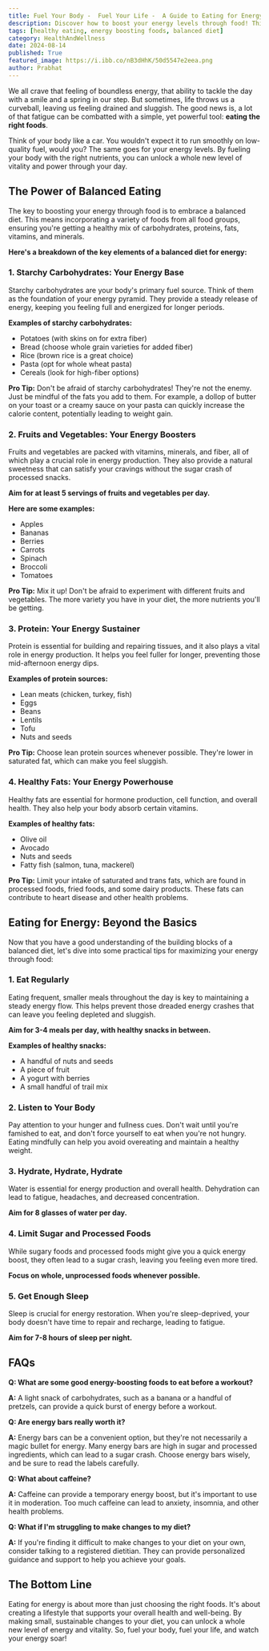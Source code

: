 ```yaml
---
title: Fuel Your Body -  Fuel Your Life -  A Guide to Eating for Energy
description: Discover how to boost your energy levels through food! This comprehensive guide explores the key elements of a balanced diet for energy, including starchy carbohydrates, fruits and vegetables, protein, healthy fats, and practical tips for maximizing your energy.
tags: [healthy eating, energy boosting foods, balanced diet]
category: HealthAndWellness
date: 2024-08-14
published: True
featured_image: https://i.ibb.co/nB3dHhK/50d5547e2eea.png
author: Prabhat
---
```



We all crave that feeling of boundless energy, that ability to tackle the day with a smile and a spring in our step. But sometimes, life throws us a curveball, leaving us feeling drained and sluggish.  The good news is, a lot of that fatigue can be combatted with a simple, yet powerful tool:  **eating the right foods**.

Think of your body like a car. You wouldn't expect it to run smoothly on low-quality fuel, would you?  The same goes for your energy levels.  By fueling your body with the right nutrients, you can unlock a whole new level of vitality and power through your day.

## The Power of Balanced Eating

The key to boosting your energy through food is to embrace a balanced diet.  This means incorporating a variety of foods from all food groups, ensuring you're getting a healthy mix of carbohydrates, proteins, fats, vitamins, and minerals.

**Here's a breakdown of the key elements of a balanced diet for energy:**

### 1.  Starchy Carbohydrates: Your Energy Base

Starchy carbohydrates are your body's primary fuel source.  Think of them as the foundation of your energy pyramid.  They provide a steady release of energy, keeping you feeling full and energized for longer periods.

**Examples of starchy carbohydrates:**

* Potatoes (with skins on for extra fiber)
* Bread (choose whole grain varieties for added fiber)
* Rice (brown rice is a great choice)
* Pasta (opt for whole wheat pasta)
* Cereals (look for high-fiber options)

**Pro Tip:**  Don't be afraid of starchy carbohydrates!  They're not the enemy.  Just be mindful of the fats you add to them.  For example, a dollop of butter on your toast or a creamy sauce on your pasta can quickly increase the calorie content, potentially leading to weight gain.

### 2.  Fruits and Vegetables: Your Energy Boosters

Fruits and vegetables are packed with vitamins, minerals, and fiber, all of which play a crucial role in energy production.  They also provide a natural sweetness that can satisfy your cravings without the sugar crash of processed snacks.

**Aim for at least 5 servings of fruits and vegetables per day.**

**Here are some examples:**

* Apples
* Bananas
* Berries
* Carrots
* Spinach
* Broccoli
* Tomatoes

**Pro Tip:**  Mix it up!  Don't be afraid to experiment with different fruits and vegetables.  The more variety you have in your diet, the more nutrients you'll be getting.

### 3.  Protein: Your Energy Sustainer

Protein is essential for building and repairing tissues, and it also plays a vital role in energy production.  It helps you feel fuller for longer, preventing those mid-afternoon energy dips.

**Examples of protein sources:**

* Lean meats (chicken, turkey, fish)
* Eggs
* Beans
* Lentils
* Tofu
* Nuts and seeds

**Pro Tip:**  Choose lean protein sources whenever possible.  They're lower in saturated fat, which can make you feel sluggish.

### 4.  Healthy Fats: Your Energy Powerhouse

Healthy fats are essential for hormone production, cell function, and overall health.  They also help your body absorb certain vitamins.

**Examples of healthy fats:**

* Olive oil
* Avocado
* Nuts and seeds
* Fatty fish (salmon, tuna, mackerel)

**Pro Tip:**  Limit your intake of saturated and trans fats, which are found in processed foods, fried foods, and some dairy products.  These fats can contribute to heart disease and other health problems.

##  Eating for Energy:  Beyond the Basics

Now that you have a good understanding of the building blocks of a balanced diet, let's dive into some practical tips for maximizing your energy through food:

### 1.  Eat Regularly

Eating frequent, smaller meals throughout the day is key to maintaining a steady energy flow.  This helps prevent those dreaded energy crashes that can leave you feeling depleted and sluggish.

**Aim for 3-4 meals per day, with healthy snacks in between.**

**Examples of healthy snacks:**

* A handful of nuts and seeds
* A piece of fruit
* A yogurt with berries
* A small handful of trail mix

### 2.  Listen to Your Body

Pay attention to your hunger and fullness cues.  Don't wait until you're famished to eat, and don't force yourself to eat when you're not hungry.  Eating mindfully can help you avoid overeating and maintain a healthy weight.

### 3.  Hydrate, Hydrate, Hydrate

Water is essential for energy production and overall health.  Dehydration can lead to fatigue, headaches, and decreased concentration.

**Aim for 8 glasses of water per day.**

### 4.  Limit Sugar and Processed Foods

While sugary foods and processed foods might give you a quick energy boost, they often lead to a sugar crash, leaving you feeling even more tired.

**Focus on whole, unprocessed foods whenever possible.**

### 5.  Get Enough Sleep

Sleep is crucial for energy restoration.  When you're sleep-deprived, your body doesn't have time to repair and recharge, leading to fatigue.

**Aim for 7-8 hours of sleep per night.**

##  FAQs

**Q:  What are some good energy-boosting foods to eat before a workout?**

**A:**  A light snack of carbohydrates, such as a banana or a handful of pretzels, can provide a quick burst of energy before a workout.

**Q:  Are energy bars really worth it?**

**A:**  Energy bars can be a convenient option, but they're not necessarily a magic bullet for energy.  Many energy bars are high in sugar and processed ingredients, which can lead to a sugar crash.  Choose energy bars wisely, and be sure to read the labels carefully.

**Q:  What about caffeine?**

**A:**  Caffeine can provide a temporary energy boost, but it's important to use it in moderation.  Too much caffeine can lead to anxiety, insomnia, and other health problems.

**Q:  What if I'm struggling to make changes to my diet?**

**A:**  If you're finding it difficult to make changes to your diet on your own, consider talking to a registered dietitian.  They can provide personalized guidance and support to help you achieve your goals.

##  The Bottom Line

Eating for energy is about more than just choosing the right foods.  It's about creating a lifestyle that supports your overall health and well-being.  By making small, sustainable changes to your diet, you can unlock a whole new level of energy and vitality.  So, fuel your body, fuel your life, and watch your energy soar!
